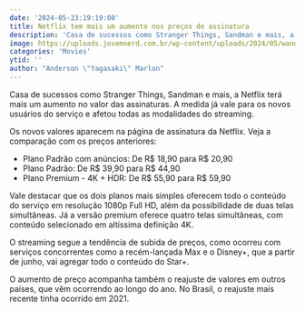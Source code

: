 ```yaml
---
date: '2024-05-23:19:19:00'
title: Netflix tem mais um aumento nos preços de assinatura
description: 'Casa de sucessos como Stranger Things, Sandman e mais, a Netflix terá mais um aumento no valor das assinaturas. A medida já vale para os novos usuários do serviço e afetou todas as modalidades do streaming.'
image: https://uploads.jovemnerd.com.br/wp-content/uploads/2024/05/wandinha_preco_netflix__w4057r.jpg
categories: 'Movies'
ytid: ''
author: "Anderson \"Yagasaki\" Marlon"
---
```


Casa de sucessos como Stranger Things, Sandman e mais, a Netflix terá mais um aumento no valor das assinaturas. A medida já vale para os novos usuários do serviço e afetou todas as modalidades do streaming.

Os novos valores aparecem na página de assinatura da Netflix. Veja a comparação com os preços anteriores:

- Plano Padrão com anúncios: De R$ 18,90 para R$ 20,90
- Plano Padrão: De R$ 39,90 para R$ 44,90
- Plano Premium - 4K + HDR: De R$ 55,90 para R$ 59,90

Vale destacar que os dois planos mais simples oferecem todo o conteúdo do serviço em resolução 1080p Full HD, além da possibilidade de duas telas simultâneas. Já a versão premium oferece quatro telas simultâneas, com conteúdo selecionado em altíssima definição 4K.

O streaming segue a tendência de subida de preços, como ocorreu com serviços concorrentes como a recém-lançada Max e o Disney+, que a partir de junho, vai agregar todo o conteúdo do Star+.

O aumento de preço acompanha também o reajuste de valores em outros países, que vêm ocorrendo ao longo do ano. No Brasil, o reajuste mais recente tinha ocorrido em 2021.
